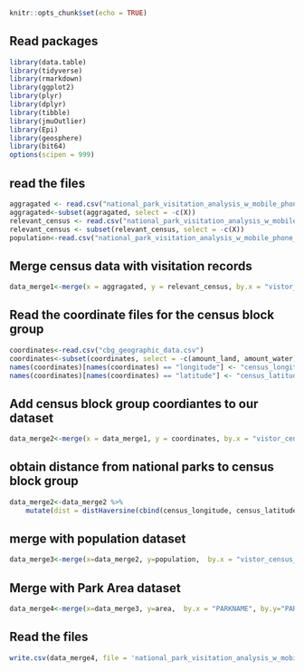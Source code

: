 
```{r setup, include=FALSE}
knitr::opts_chunk$set(echo = TRUE)
```

## Read packages

```{r,warning=FALSE,message=FALSE, include=FALSE}
library(data.table)
library(tidyverse)
library(rmarkdown)
library(ggplot2)
library(plyr)
library(dplyr)
library(tibble)
library(jmuOutlier)
library(Epi)
library(geosphere)
library(bit64)
options(scipen = 999)
```


## read the files
```{r}
aggragated <- read.csv("national_park_visitation_analysis_w_mobile_phone_data/volume/data/interim/filtered_pois/structuring_park_visitation_records/visitation_records.csv")
aggragated<-subset(aggragated, select = -c(X))
relevant_census <- read.csv("national_park_visitation_analysis_w_mobile_phone_data/volume/data/interim/racial_demographics/race.csv")
relevant_census <- subset(relevant_census, select = -c(X))
population<-read.csv("national_park_visitation_analysis_w_mobile_phone_data/volume/data/raw/American_Community_Survey_Census_data/population_data.csv")
```

## Merge census data with visitation records 
```{r}
data_merge1<-merge(x = aggragated, y = relevant_census, by.x = "vistor_census_block", by.y="Geo_FIPS", all.x = TRUE)
```

## Read the coordinate files for the census block group
```{r}
coordinates<-read.csv("cbg_geographic_data.csv")
coordinates<-subset(coordinates, select = -c(amount_land, amount_water))
names(coordinates)[names(coordinates) == "longitude"] <- "census_longitude"
names(coordinates)[names(coordinates) == "latitude"] <- "census_latitude"

```

## Add census block group coordiantes to our dataset 
```{r}
data_merge2<-merge(x = data_merge1, y = coordinates, by.x = "vistor_census_block", by.y="census_block_group", all.x = TRUE)
```


## obtain distance from national parks to census block group
```{r}
data_merge2<-data_merge2 %>%  
    mutate(dist = distHaversine(cbind(census_longitude, census_latitude), cbind(park_longitude, park_latitude)))
```

## merge with population dataset
```{r}
data_merge3<-merge(x=data_merge2, y=population,  by.x = "vistor_census_block", by.y="Geo_FIPS", all.x=T)
```

## Merge with Park Area dataset
```{r}
data_merge4<-merge(x=data_merge3, y=area,  by.x = "PARKNAME", by.y="PARKNAME", all.x=T)
```


## Read the files
```{r}
write.csv(data_merge4, file = 'national_park_visitation_analysis_w_mobile_phone_data/volume/data/processed/processed_model.csv')
```
